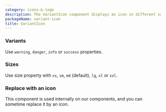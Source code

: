 ```yaml
---
category: icons-&-logo
description: The VariantIcon component displays an icon in different variant colors, such as danger or success. It adapts the appearance of the icon based on its current variants, ensuring that users receive clear visual feedback.
packageName: variant-icon
title: VariantIcon
---
```


### Variants

Use `warning`, `danger`, `info` or `success` properties.

<div data-playground="overview.tsx" data-component="VariantIcon"></div>

### Sizes

Use size property with `xs`, `sm`, `md` (default), `lg`, `xl` or `xxl`.

<div data-playground="sizes.tsx" data-component="VariantIcon"></div>

### Replace with an icon

This component is used internally on our components, and you can sometime replace it by an icon.

<div data-playground="icon.tsx" data-component="VariantIcon"></div>
